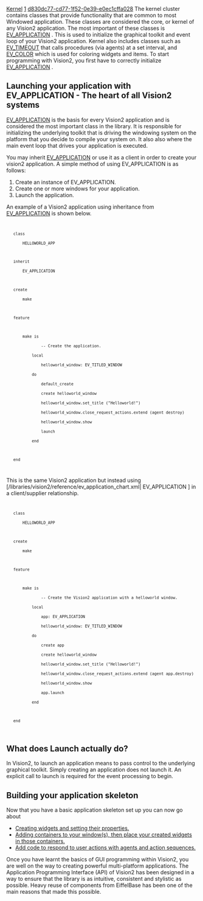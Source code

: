 [[Property:title|Kernel]]
[[Property:weight|1]]
[[Property:uuid|d830dc77-cd77-1f52-0e39-e0ec1cffa028]]
The kernel cluster contains classes that provide functionality that are common to most Windowed application. These classes are considered the core, or kernel of any Vision2 application. The most important of these classes is [[ref:libraries/vision2/reference/ev_application_chart|EV_APPLICATION]] . This is used to initialize the graphical toolkit and event loop of your Vision2 application. Kernel also includes classes such as [[ref:libraries/vision2/reference/ev_timeout_chart| EV_TIMEOUT]]  that calls procedures (via agents) at a set interval, and [[ref:libraries/vision2/reference/ev_color_chart| EV_COLOR]]  which is used for coloring widgets and items. To start programming with Vision2, you first have to correctly initialize [[ref:libraries/vision2/reference/ev_application_chart|EV_APPLICATION]] . 

==Launching your application with EV_APPLICATION - The heart of all Vision2 systems==

[[ref:libraries/vision2/reference/ev_application_chart|EV_APPLICATION]]  is the basis for every Vision2 application and is considered the most important class in the library. It is responsible for initializing the underlying toolkit that is driving the windowing system on the platform that you decide to compile your system on. It also also where the main event loop that drives your application is executed. 

{{note|It is ''' not''' possible to create a Vision2 component unless an application exists (query [[ref:/libraries/vision2/reference/ev_environment_chart|EV_ENVIRONMENT]] ). }}
You may inherit [[ref:libraries/vision2/reference/ev_application_chart|EV_APPLICATION]]  or use it as a client in order to create your vision2 application. A simple method of using EV_APPLICATION is as follows: 
# Create an instance of EV_APPLICATION.
# Create one or more windows for your application.
# Launch the application.

An example of a Vision2 application using inheritance from [[ref:libraries/vision2/reference/ev_application_chart|EV_APPLICATION]]  is shown below.
<code>
	class
		HELLOWORLD_APP

	inherit
		EV_APPLICATION

	create
		make

	feature

		make is
				-- Create the application.
			local
				helloworld_window: EV_TITLED_WINDOW
			do
				default_create
				create helloworld_window
				helloworld_window.set_title ("Helloworld!")
				helloworld_window.close_request_actions.extend (agent destroy) 
				helloworld_window.show
				launch
			end

	end
</code>

This is the same Vision2 application but instead using <eiffel>[/libraries/vision2/reference/ev_application_chart.xml|  EV_APPLICATION ]</eiffel> in a client/supplier relationship. 
<code>
	class
		HELLOWORLD_APP

	create
		make

	feature

		make is
				-- Create the Vision2 application with a helloworld window.
			local
				app: EV_APPLICATION
				helloworld_window: EV_TITLED_WINDOW
			do
				create app
				create helloworld_window
				helloworld_window.set_title ("Helloworld!")
				helloworld_window.close_request_actions.extend (agent app.destroy)
				helloworld_window.show
				app.launch
			end

	end
</code>

==What does Launch actually do?==
In Vision2, to launch an application means to pass control to the underlying graphical toolkit. Simply creating an application does not launch it. An explicit call to launch is required for the event processing to begin. 
{{note|A Vision2 system is event based. This means that you do not have control of the execution within a Vision2 system, but must respond appropriately to [[Events|events]]  as they occur. Therefore, if you call launch on an [[ref:libraries/vision2/reference/ev_application_chart|EV_APPLICATION]] , the processing for the application will continue indefinitely unless you have provided a way to exit the application. It is essential to initialize your components correctly, so your application can be exited (call <eiffel>destroy</eiffel> on the application). }}

==Building your application skeleton==

Now that you have a basic application skeleton set up you can now go about
*  [[Widgets|Creating widgets and setting their properties.]]  
*  [[Containers|Adding containers to your window(s), then place your created widgets in those containers.]]  
*  [[Events|Add code to respond to user actions with agents and action sequences.]]  

Once you have learnt the basics of GUI programming within Vision2, you are well on the way to creating powerful multi-platform applications. The Application Programming Interface (API) of Vision2 has been designed in a way to ensure that the library is as intuitive, consistent and stylistic as possible. Heavy reuse of components from EiffelBase has been one of the main reasons that made this possible.





